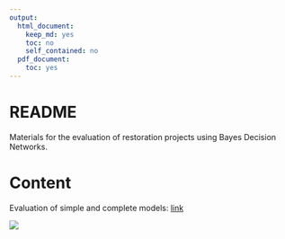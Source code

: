 ```yaml
---
output:
  html_document:
    keep_md: yes
    toc: no
    self_contained: no
  pdf_document:
    toc: yes
---
```


# README

Materials for the evaluation of restoration projects using Bayes Decision Networks.

# Content

Evaluation of simple and complete models: [link](http://162.243.131.102:3838/restorebayes/all_eval.Rmd)

![](other/flow_chrts.png)
